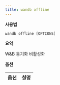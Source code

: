 ```yaml
---
title: wandb offline
---
```


**사용법**

`wandb offline [OPTIONS]`

**요약**

W&B 동기화 비활성화


**옵션**

| **옵션** | **설명** |
| :--- | :--- |
